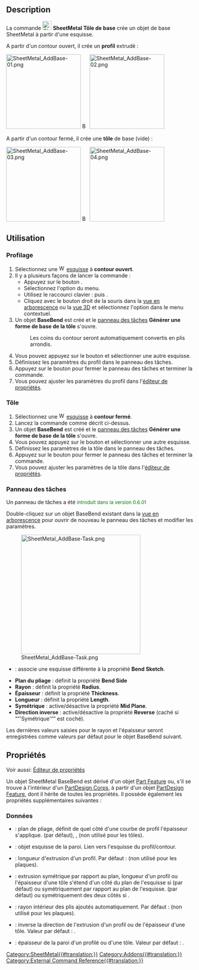 {{UnfinishedDocu}}
<languages/>

{{Docnav/fr
|
|[[SheetMetal_AddWall/fr|Rebord]]
|[[SheetMetal_Workbench/fr|Atelier SheetMetal]]
|IconL=
|IconR=SheetMetal_AddWall.svg
|IconC=Sheetmetal_workbench_icon.svg
}}

{{GuiCommand/fr
|Name=SheetMetal AddBase
|Name/fr=SheetMetal Tôle de base
|MenuLocation=SheetMetal → Créer une paroi/tôle
|Workbenches=[[SheetMetal_Workbench/fr|SheetMetal]]
|Shortcut={{KEY|C}} {{KEY|B}}
}}

== Description ==

La commande [[Image:SheetMetal_AddBase.svg|24px]] '''SheetMetal Tôle de base''' crée un objet de base SheetMetal à partir d'une esquisse. 

A partir d'un contour ouvert, il crée un '''profil''' extrudé :

[[Image:SheetMetal_AddBase-01.png|200px|link=]] [[Image:Button_right.svg|16px|link=]]
[[Image:SheetMetal_AddBase-02.png|200px|link=]]

A partir d'un contour fermé, il crée une '''tôle''' de base (vide) :

[[Image:SheetMetal_AddBase-03.png|200px|link=]] [[Image:Button_right.svg|16px|link=]]
[[Image:SheetMetal_AddBase-04.png|200px|link=]]

<span id="Usage"></span>
== Utilisation ==

<span id="Profile"></span>
===Profilage===

<div class="mw-translate-fuzzy">
# Sélectionnez une [[Image:Workbench_Sketcher.svg|16px]] [[Sketcher_Workbench/fr|esquisse]] à '''contour ouvert'''.
# Il y a plusieurs façons de lancer la commande :
#* Appuyez sur le bouton {{Button|[[Image:SheetMetal_AddBase.svg|16px]] [[SheetMetal_AddBase/fr|Créer une paroi/tôle]]}}.
#* Sélectionnez l'option {{MenuCommand|SheetMetal → [[Image:SheetMetal_AddBase.svg|16px]] Créer une paroi/tôle}} du menu.
#* Utilisez le raccourci clavier : {{KEY|C}} puis {{KEY|B}}.
#* Cliquez avec le bouton droit de la souris dans la [[Tree_view/fr|vue en arborescence]] ou la [[3D_view/fr|vue 3D]] et sélectionnez l'option {{MenuCommand|SheetMetal → [[Image:SheetMetal_AddBase.svg|16px]] Créer une paroi/tôle}} dans le menu contextuel.
# Un objet '''BaseBend''' est créé et le [[Task_panel/fr|panneau des tâches]] '''Générer une forme de base de la tôle''' s'ouvre.
#: Les coins du contour seront automatiquement convertis en plis arrondis.
# Vous pouvez appuyez sur le bouton {{Button|Esquisse}} et sélectionner une autre esquisse.
# Définissez les paramètres du profil dans le panneau des tâches.
# Appuyez sur le bouton {{Button|OK}} pour fermer le panneau des tâches et terminer la commande.
# Vous pouvez ajuster les paramètres du profil dans l'[[Property_editor/fr|éditeur de propriétés]].
</div>

<span id="Plate"></span>
===Tôle===

# Sélectionnez une [[Image:Workbench_Sketcher.svg|16px]] [[Sketcher_Workbench/fr|esquisse]] à '''contour fermé'''.
# Lancez la commande comme décrit ci-dessus.
# Un objet '''BaseBend''' est créé et le [[Task_panel/fr|panneau des tâches]] '''Générer une forme de base de la tôle''' s'ouvre.
# Vous pouvez appuyez sur le bouton {{Button|Esquisse}} et sélectionner une autre esquisse.
# Définissez les paramètres de la tôle dans le panneau des tâches.
# Appuyez sur le bouton {{Button|OK}} pour fermer le panneau des tâches et terminer la commande.
# Vous pouvez ajuster les paramètres de la tôle dans l'[[Property_editor/fr|éditeur de propriétés]].

<span id="Task_panel"></span>
=== Panneau des tâches ===

Un panneau de tâches a été <span style="font-size:small;color:green;">introduit dans la version 0.6.01</span>

Double-cliquez sur un objet BaseBend existant dans la [[Tree_view/fr|vue en arborescence]] pour ouvrir de nouveau le panneau des tâches et modifier les paramètres.

[[Image:SheetMetal_AddBase-Task.png|320px]]

* {{Button|Esquisse}} : associe une esquisse différente à la propriété '''Bend Sketch'''.
* '''Plan du pliage''' : définit la propriété '''Bend Side'''
* '''Rayon''' : définit la propriété '''Radius'''.
* '''Épaisseur''' : définit la propriété '''Thickness'''.
* '''Longueur''' : définit la propriété '''Length'''.
* '''Symétrique''' : active/désactive la propriété '''Mid Plane'''.
* '''Direction inverse''' : active/désactive la propriété '''Reverse''' (caché si “”'Symétrique'“” est coché).

Les dernières valeurs saisies pour le rayon et l'épaisseur seront enregistrées comme valeurs par défaut pour le objet BaseBend suivant.

<span id="Properties"></span>
== Propriétés ==

Voir aussi: [[Property_editor/fr|Éditeur de propriétés]]

Un objet SheetMetal BaseBend est dérivé d'un objet [[Part_Feature/fr|Part Feature]] ou, s'il se trouve à l'intérieur d'un [[PartDesign_Body/fr|PartDesign Corps]], à partir d'un objet [[PartDesign_Feature/fr|PartDesign Feature]], dont il hérite de toutes les propriétés. Il possède également les propriétés supplémentaires suivantes :

<span id="Data"></span>
===Données===

{{Properties_Title|Parameters}}

* {{PropertyData|Bend Side|Enumeration}} : plan de pliage, définit de quel côté d'une courbe de profil l'épaisseur s'applique. {{value|Outside}} (par défaut), {{value|Inside}}, {{value|Middle}} (non utilisé pour les tôles).
* {{PropertyData|Bend Sketch|Link}} : objet esquisse de la paroi. Lien vers l'esquisse du profil/contour.
* {{PropertyData|Length|Length}} : longueur d'extrusion d'un profil. Par défaut : {{value|100,00 mm}} (non utilisé pour les plaques).
* {{PropertyData|Mid Plane|Bool}} : extrusion symétrique par rapport au plan, longueur d'un profil ou l'épaisseur d'une tôle s'étend d'un côté du plan de l'esquisse si {{FALSE}} (par défaut) ou symétriquement par rapport au plan de l'esquisse. (par défaut) ou symétriquement des deux côtés si {{TRUE}}.
* {{PropertyData|Radius|Length}} : rayon intérieur des plis ajoutés automatiquement. Par défaut : {{value|1,00 mm}} (non utilisé pour les plaques).
* {{PropertyData|Reverse|Bool}} : inverse la direction de l'extrusion d'un profil ou de l'épaisseur d'une tôle. Valeur par défaut : {{FALSE}}.
* {{PropertyData|thickness|Length}} : épaisseur de la paroi d'un profilé ou d'une tôle. Valeur par défaut : {{value|1,00 mm}}.


{{Docnav/fr
|
|[[SheetMetal_AddWall/fr|Rebord]]
|[[SheetMetal_Workbench/fr|Atelier SheetMetal]]
|IconL=
|IconR=SheetMetal_AddWall.svg
|IconC=Sheetmetal_workbench_icon.svg
}}

[[Category:SheetMetal{{#translation:}}]]
[[Category:Addons{{#translation:}}]]
[[Category:External Command Reference{{#translation:}}]]